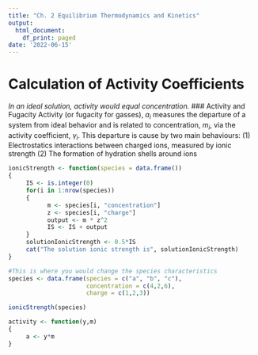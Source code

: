 ```yaml
---
title: "Ch. 2 Equilibrium Thermodynamics and Kinetics"
output:
  html_document:
    df_print: paged
date: '2022-06-15'
---
```

# Calculation of Activity Coefficients
*In an ideal solution, activity would equal concentration.* 
### Activity and Fugacity
Activity (or fugacity for gasses), *a~i~* measures the departure of a system from ideal behavior and is related to concentration, *m~i~*, via the activity coefficient, *γ~i~*.
This departure is cause by two main behaviours:
(1) Electrostatics interactions between charged ions,  measured by ionic strength
(2) The formation of hydration shells around ions

```r
ionicStrength <- function(species = data.frame())
{
     IS <- is.integer(0)
     for(i in 1:nrow(species))
     {
           m <- species[i, "concentration"]
           z <- species[i, "charge"]
           output <- m * z^2
           IS <- IS + output
     }
     solutionIonicStrength <- 0.5*IS
     cat("The solution ionic strength is", solutionIonicStrength)
}

#This is where you would change the species characteristics
species <- data.frame(species = c("a", "b", "c"), 
                      concentration = c(4,2,6), 
                      charge = c(1,2,3))

ionicStrength(species)

activity <- function(y,m)
{
     a <- y*m  
}
```

